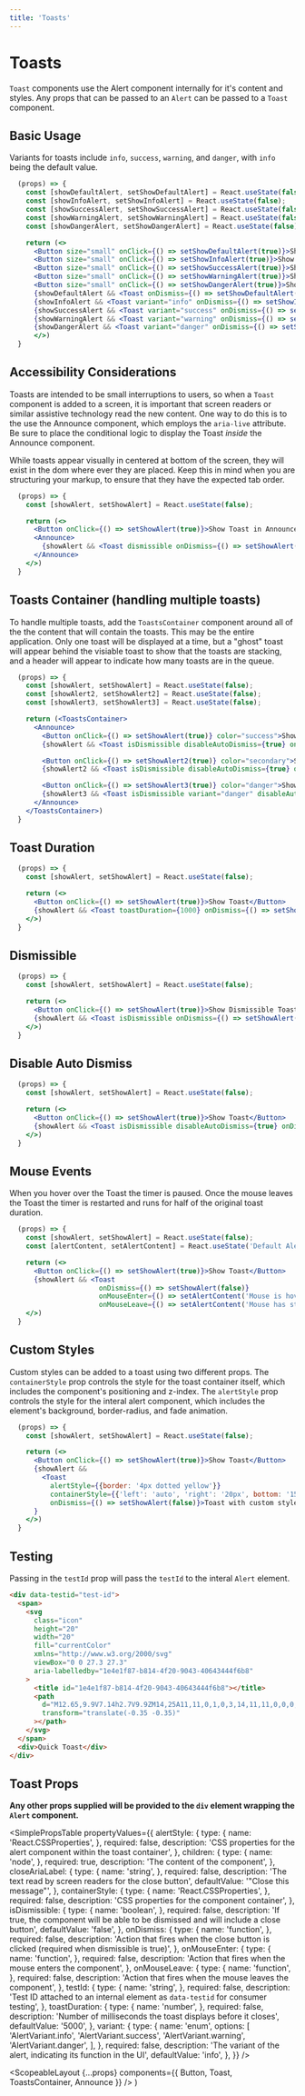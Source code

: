 ```yaml
---
title: 'Toasts'
---
```



# Toasts

`Toast` components use the <Link to="/api/alert">Alert component</Link> internally for it's content and styles. Any props that can be passed to an `Alert` can be passed to a `Toast` component.

## Basic Usage

Variants for toasts include `info`, `success`, `warning`, and `danger`, with `info` being the default value.

```.jsx
  (props) => {
    const [showDefaultAlert, setShowDefaultAlert] = React.useState(false);
    const [showInfoAlert, setShowInfoAlert] = React.useState(false);
    const [showSuccessAlert, setShowSuccessAlert] = React.useState(false);
    const [showWarningAlert, setShowWarningAlert] = React.useState(false);
    const [showDangerAlert, setShowDangerAlert] = React.useState(false);

    return (<>
      <Button size="small" onClick={() => setShowDefaultAlert(true)}>Show Default Toast</Button>
      <Button size="small" onClick={() => setShowInfoAlert(true)}>Show Info Toast</Button>
      <Button size="small" onClick={() => setShowSuccessAlert(true)}>Show Success Toast</Button>
      <Button size="small" onClick={() => setShowWarningAlert(true)}>Show Warning Toast</Button>
      <Button size="small" onClick={() => setShowDangerAlert(true)}>Show Danger Toast</Button>
      {showDefaultAlert && <Toast onDismiss={() => setShowDefaultAlert(false)}>Default Toast</Toast>}
      {showInfoAlert && <Toast variant="info" onDismiss={() => setShowInfoAlert(false)}>Info Toast</Toast>}
      {showSuccessAlert && <Toast variant="success" onDismiss={() => setShowSuccessAlert(false)}>Success Toast</Toast>}
      {showWarningAlert && <Toast variant="warning" onDismiss={() => setShowWarningAlert(false)}>Warning Toast</Toast>}
      {showDangerAlert && <Toast variant="danger" onDismiss={() => setShowDangerAlert(false)}>Danger Toast</Toast>}
      </>)
  }
```

## Accessibility Considerations

Toasts are intended to be small interruptions to users, so when a `Toast` component is added to a screen, it is important that screen readers or similar assistive technology
read the new content. One way to do this is to the use the <Link to="/api/announce">Announce component</Link>, which employs the `aria-live` attribute. Be sure to place
the conditional logic to display the Toast _inside_ the Announce component.

While toasts appear visually in centered at bottom of the screen, they will exist in the dom where ever they are placed. Keep this in mind when you are structuring your
markup, to ensure that they have the expected tab order.

```.jsx
  (props) => {
    const [showAlert, setShowAlert] = React.useState(false);

    return (<>
      <Button onClick={() => setShowAlert(true)}>Show Toast in Announce</Button>
      <Announce>
        {showAlert && <Toast dismissible onDismiss={() => setShowAlert(false)}>Dismissible Toast with <a href="#">linked text</a></Toast>}
      </Announce>
    </>)
  }
```

## Toasts Container (handling multiple toasts)

To handle multiple toasts, add the `ToastsContainer` component around all of the the content that will contain the toasts. This may be the entire application.
Only one toast will be displayed at a time, but a "ghost" toast will appear behind the visiable toast to show that the toasts are stacking, and a header will appear to indicate how many toasts are in the queue.

```.jsx
  (props) => {
    const [showAlert, setShowAlert] = React.useState(false);
    const [showAlert2, setShowAlert2] = React.useState(false);
    const [showAlert3, setShowAlert3] = React.useState(false);

    return (<ToastsContainer>
      <Announce>
        <Button onClick={() => setShowAlert(true)} color="success">Show Toast</Button>
        {showAlert && <Toast isDismissible disableAutoDismiss={true} onDismiss={() => setShowAlert(false)} variant="success">Toast 1</Toast>}

        <Button onClick={() => setShowAlert2(true)} color="secondary">Show Toast 2</Button>
        {showAlert2 && <Toast isDismissible disableAutoDismiss={true} onDismiss={() => setShowAlert2(false)}>This is the second toast which is longer than toast one or three</Toast>}

        <Button onClick={() => setShowAlert3(true)} color="danger">Show Toast 3</Button>
        {showAlert3 && <Toast isDismissible variant="danger" disableAutoDismiss={true} onDismiss={() => setShowAlert3(false)}>Toast three</Toast>}
      </Announce>
    </ToastsContainer>)
  }
```

## Toast Duration

```.jsx
  (props) => {
    const [showAlert, setShowAlert] = React.useState(false);

    return (<>
      <Button onClick={() => setShowAlert(true)}>Show Toast</Button>
      {showAlert && <Toast toastDuration={1000} onDismiss={() => setShowAlert(false)}>Quick Toast</Toast>}
    </>)
  }
```

## Dismissible

```.jsx
  (props) => {
    const [showAlert, setShowAlert] = React.useState(false);

    return (<>
      <Button onClick={() => setShowAlert(true)}>Show Dismissible Toast</Button>
      {showAlert && <Toast isDismissible onDismiss={() => setShowAlert(false)}>Dismissible Toast</Toast>}
    </>)
  }
```

## Disable Auto Dismiss

```.jsx
  (props) => {
    const [showAlert, setShowAlert] = React.useState(false);

    return (<>
      <Button onClick={() => setShowAlert(true)}>Show Toast</Button>
      {showAlert && <Toast isDismissible disableAutoDismiss={true} onDismiss={() => setShowAlert(false)}>Non-Auto Hiding Dismissible Toast</Toast>}
    </>)
  }
```

## Mouse Events

When you hover over the Toast the timer is paused. Once the mouse leaves the Toast the timer is restarted and runs for half of the original toast duration.

```.jsx
  (props) => {
    const [showAlert, setShowAlert] = React.useState(false);
    const [alertContent, setAlertContent] = React.useState('Default Alert Content');

    return (<>
      <Button onClick={() => setShowAlert(true)}>Show Toast</Button>
      {showAlert && <Toast
                      onDismiss={() => setShowAlert(false)}
                      onMouseEnter={() => setAlertContent('Mouse is hovering toast')}
                      onMouseLeave={() => setAlertContent('Mouse has stopped hovering toast')}>{alertContent}</Toast>}
    </>)
  }
```

## Custom Styles

Custom styles can be added to a toast using two different props. The `containerStyle` prop controls the style for the toast container itself,
which includes the component's positioning and z-index. The `alertStyle` prop controls the style for the interal alert component, which
includes the element's background, border-radius, and fade animation.

```.jsx
  (props) => {
    const [showAlert, setShowAlert] = React.useState(false);

    return (<>
      <Button onClick={() => setShowAlert(true)}>Show Toast</Button>
      {showAlert &&
        <Toast
          alertStyle={{border: '4px dotted yellow'}}
          containerStyle={{'left': 'auto', 'right': '20px', bottom: '150px'}}
          onDismiss={() => setShowAlert(false)}>Toast with custom styles</Toast>
      }
    </>)
  }
```

## Testing

Passing in the `testId` prop will pass the `testId` to the interal `Alert` element.

```html
<div data-testid="test-id">
  <span>
    <svg
      class="icon"
      height="20"
      width="20"
      fill="currentColor"
      xmlns="http://www.w3.org/2000/svg"
      viewBox="0 0 27.3 27.3"
      aria-labelledby="1e4e1f87-b814-4f20-9043-40643444f6b8"
    >
      <title id="1e4e1f87-b814-4f20-9043-40643444f6b8"></title>
      <path
        d="M12.65,9.9V7.14h2.7V9.9ZM14,25A11,11,0,1,0,3,14,11,11,0,0,0,14,25ZM14,.35A13.65,13.65,0,1,1,.35,14,13.62,13.62,0,0,1,14,.35ZM12.65,20.86V12.65h2.7v8.21Z"
        transform="translate(-0.35 -0.35)"
      ></path>
    </svg>
  </span>
  <div>Quick Toast</div>
</div>
```

## Toast Props

**Any other props supplied will be provided to the `div` element wrapping the `Alert` component.**

<SimplePropsTable
  propertyValues={{
    alertStyle: {
      type: {
        name: 'React.CSSProperties',
      },
      required: false,
      description:
        'CSS properties for the alert component within the toast container',
    },
    children: {
      type: {
        name: 'node',
      },
      required: true,
      description: 'The content of the component',
    },
    closeAriaLabel: {
      type: {
        name: 'string',
      },
      required: false,
      description: 'The text read by screen readers for the close button',
      defaultValue: '"Close this message"',
    },
    containerStyle: {
      type: {
        name: 'React.CSSProperties',
      },
      required: false,
      description: 'CSS properties for the component container',
    },
    isDismissible: {
      type: {
        name: 'boolean',
      },
      required: false,
      description:
        'If true, the component will be able to be dismissed and will include a close button',
      defaultValue: 'false',
    },
    onDismiss: {
      type: {
        name: 'function',
      },
      required: false,
      description:
        'Action that fires when the close button is clicked (required when dismissible is true)',
    },
    onMouseEnter: {
      type: {
        name: 'function',
      },
      required: false,
      description: 'Action that fires when the mouse enters the component',
    },
    onMouseLeave: {
      type: {
        name: 'function',
      },
      required: false,
      description: 'Action that fires when the mouse leaves the component',
    },
    testId: {
      type: {
        name: 'string',
      },
      required: false,
      description:
        'Test ID attached to an internal element as `data-testid` for consumer testing',
    },
    toastDuration: {
      type: {
        name: 'number',
      },
      required: false,
      description: 'Number of milliseconds the toast displays before it closes',
      defaultValue: '5000',
    },
    variant: {
      type: {
        name: 'enum',
        options: [
          'AlertVariant.info',
          'AlertVariant.success',
          'AlertVariant.warning',
          'AlertVariant.danger',
        ],
      },
      required: false,
      description:
        'The variant of the alert, indicating its function in the UI',
      defaultValue: 'info',
    },
  }}
/>

  <ScopeableLayout
    {...props}
    components={{ Button, Toast, ToastsContainer, Announce }}
  />
)
